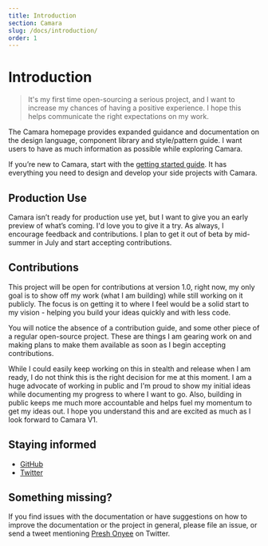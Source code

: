 ```yaml
---
title: Introduction
section: Camara
slug: /docs/introduction/
order: 1
---
```


# Introduction

> It's my first time open-sourcing a serious project, and I want to increase my chances of having a positive experience. I hope this helps communicate the right expectations on my work.

The Camara homepage provides expanded guidance and documentation on the design language, component library and style/pattern guide. I want users to have as much information as possible while exploring Camara.

If you’re new to Camara, start with the [getting started guide](/docs/installation). It has everything you need to design and develop your side projects with Camara.

## Production Use

Camara isn’t ready for production use yet, but I want to give you an early preview of what’s coming. I'd love you to give it a try. As always, I encourage feedback and contributions. I plan to get it out of beta by mid-summer in July and start accepting contributions.

## Contributions

This project will be open for contributions at version 1.0, right now, my only goal is to show off my work (what I am building) while still working on it publicly. The focus is on getting it to where I feel would be a solid start to my vision - helping you build your ideas quickly and with less code.

You will notice the absence of a contribution guide, and some other piece of a regular open-source project. These are things I am gearing work on and making plans to make them available as soon as I begin accepting contributions.

While I could easily keep working on this in stealth and release when I am ready, I do not think this is the right decision for me at this moment. I am a huge advocate of working in public and I'm proud to show my initial ideas while documenting my progress to where I want to go.
Also, building in public keeps me much more accountable and helps fuel my momentum to get my ideas out. I hope you understand this and are excited as much as I look forward to Camara V1.

## Staying informed

- [GitHub](https://github.com/Camaradotspace)
- [Twitter](https://github.com/preshonyee)

## Something missing?

If you find issues with the documentation or have suggestions on how to improve the documentation or the project in general, please file an issue, or send a tweet mentioning [Presh Onyee](https://github.com/preshonyee) on Twitter.
